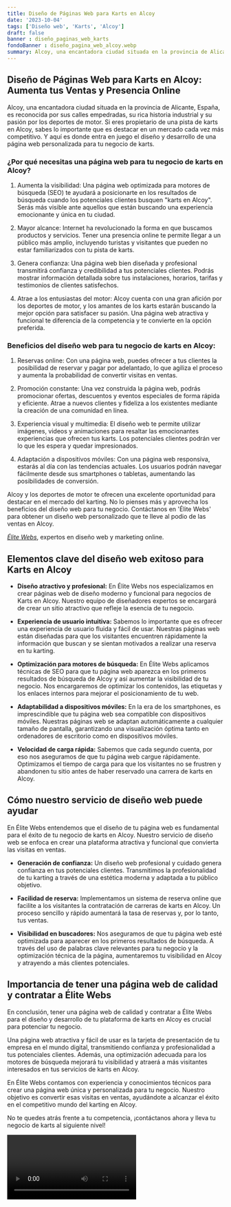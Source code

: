 ```yaml
---
title: Diseño de Páginas Web para Karts en Alcoy
date: '2023-10-04'
tags: ['Diseño web', 'Karts', 'Alcoy']
draft: false
banner : diseño_paginas_web_karts
fondoBanner : diseño_pagina_web_alcoy.webp
summary: Alcoy, una encantadora ciudad situada en la provincia de Alicante, España, es reconocida por sus calles empedradas, su rica historia industrial y su pasión por los deportes de motor. Si eres propietario de una pista de karts en Alcoy, sabes lo importante que es destacar en un mercado cada vez más competitivo. Y aquí es donde entra en juego el diseño y desarrollo de una página web personalizada para tu negocio de karts.
---
```


## Diseño de Páginas Web para Karts en Alcoy: Aumenta tus Ventas y Presencia Online

Alcoy, una encantadora ciudad situada en la provincia de Alicante, España, es reconocida por sus calles empedradas, su rica historia industrial y su pasión por los deportes de motor. Si eres propietario de una pista de karts en Alcoy, sabes lo importante que es destacar en un mercado cada vez más competitivo. Y aquí es donde entra en juego el diseño y desarrollo de una página web personalizada para tu negocio de karts.

### ¿Por qué necesitas una página web para tu negocio de karts en Alcoy?

1. Aumenta la visibilidad: Una página web optimizada para motores de búsqueda (SEO) te ayudará a posicionarte en los resultados de búsqueda cuando los potenciales clientes busquen "karts en Alcoy". Serás más visible ante aquellos que están buscando una experiencia emocionante y única en tu ciudad.

2. Mayor alcance: Internet ha revolucionado la forma en que buscamos productos y servicios. Tener una presencia online te permite llegar a un público más amplio, incluyendo turistas y visitantes que pueden no estar familiarizados con tu pista de karts.

3. Genera confianza: Una página web bien diseñada y profesional transmitirá confianza y credibilidad a tus potenciales clientes. Podrás mostrar información detallada sobre tus instalaciones, horarios, tarifas y testimonios de clientes satisfechos.

4. Atrae a los entusiastas del motor: Alcoy cuenta con una gran afición por los deportes de motor, y los amantes de los karts estarán buscando la mejor opción para satisfacer su pasión. Una página web atractiva y funcional te diferencia de la competencia y te convierte en la opción preferida.

### Beneficios del diseño web para tu negocio de karts en Alcoy:

1. Reservas online: Con una página web, puedes ofrecer a tus clientes la posibilidad de reservar y pagar por adelantado, lo que agiliza el proceso y aumenta la probabilidad de convertir visitas en ventas.

2. Promoción constante: Una vez construida la página web, podrás promocionar ofertas, descuentos y eventos especiales de forma rápida y eficiente. Atrae a nuevos clientes y fideliza a los existentes mediante la creación de una comunidad en línea.

3. Experiencia visual y multimedia: El diseño web te permite utilizar imágenes, videos y animaciones para resaltar las emocionantes experiencias que ofrecen tus karts. Los potenciales clientes podrán ver lo que les espera y quedar impresionados.

4. Adaptación a dispositivos móviles: Con una página web responsiva, estarás al día con las tendencias actuales. Los usuarios podrán navegar fácilmente desde sus smartphones o tabletas, aumentando las posibilidades de conversión.

Alcoy y los deportes de motor te ofrecen una excelente oportunidad para destacar en el mercado del karting. No lo pienses más y aprovecha los beneficios del diseño web para tu negocio. Contáctanos en 'Élite Webs' para obtener un diseño web personalizado que te lleve al podio de las ventas en Alcoy.

*[Élite Webs](https://www.elitewebs.es/)*, expertos en diseño web y marketing online.

<GifSeo />

<Cta />

## Elementos clave del diseño web exitoso para Karts en Alcoy

- **Diseño atractivo y profesional:** En Élite Webs nos especializamos en crear páginas web de diseño moderno y funcional para negocios de Karts en Alcoy. Nuestro equipo de diseñadores expertos se encargará de crear un sitio atractivo que refleje la esencia de tu negocio.

- **Experiencia de usuario intuitiva:** Sabemos lo importante que es ofrecer una experiencia de usuario fluida y fácil de usar. Nuestras páginas web están diseñadas para que los visitantes encuentren rápidamente la información que buscan y se sientan motivados a realizar una reserva en tu karting.

- **Optimización para motores de búsqueda:** En Élite Webs aplicamos técnicas de SEO para que tu página web aparezca en los primeros resultados de búsqueda de Alcoy y así aumentar la visibilidad de tu negocio. Nos encargaremos de optimizar los contenidos, las etiquetas y los enlaces internos para mejorar el posicionamiento de tu web.

- **Adaptabilidad a dispositivos móviles:** En la era de los smartphones, es imprescindible que tu página web sea compatible con dispositivos móviles. Nuestras páginas web se adaptan automáticamente a cualquier tamaño de pantalla, garantizando una visualización óptima tanto en ordenadores de escritorio como en dispositivos móviles.

- **Velocidad de carga rápida:** Sabemos que cada segundo cuenta, por eso nos aseguramos de que tu página web cargue rápidamente. Optimizamos el tiempo de carga para que los visitantes no se frustren y abandonen tu sitio antes de haber reservado una carrera de karts en Alcoy.

## Cómo nuestro servicio de diseño web puede ayudar

En Élite Webs entendemos que el diseño de tu página web es fundamental para el éxito de tu negocio de karts en Alcoy. Nuestro servicio de diseño web se enfoca en crear una plataforma atractiva y funcional que convierta las visitas en ventas.

- **Generación de confianza:** Un diseño web profesional y cuidado genera confianza en tus potenciales clientes. Transmitimos la profesionalidad de tu karting a través de una estética moderna y adaptada a tu público objetivo.

- **Facilidad de reserva:** Implementamos un sistema de reserva online que facilite a los visitantes la contratación de carreras de karts en Alcoy. Un proceso sencillo y rápido aumentará la tasa de reservas y, por lo tanto, tus ventas.

- **Visibilidad en buscadores:** Nos aseguramos de que tu página web esté optimizada para aparecer en los primeros resultados de búsqueda. A través del uso de palabras clave relevantes para tu negocio y la optimización técnica de la página, aumentaremos tu visibilidad en Alcoy y atrayendo a más clientes potenciales.

## Importancia de tener una página web de calidad y contratar a Élite Webs

En conclusión, tener una página web de calidad y contratar a Élite Webs para el diseño y desarrollo de tu plataforma de karts en Alcoy es crucial para potenciar tu negocio.

Una página web atractiva y fácil de usar es la tarjeta de presentación de tu empresa en el mundo digital, transmitiendo confianza y profesionalidad a tus potenciales clientes. Además, una optimización adecuada para los motores de búsqueda mejorará tu visibilidad y atraerá a más visitantes interesados en tus servicios de karts en Alcoy.

En Élite Webs contamos con experiencia y conocimientos técnicos para crear una página web única y personalizada para tu negocio. Nuestro objetivo es convertir esas visitas en ventas, ayudándote a alcanzar el éxito en el competitivo mundo del karting en Alcoy.

No te quedes atrás frente a tu competencia, ¡contáctanos ahora y lleva tu negocio de karts al siguiente nivel!

<Video />

<CtaBot job='Karts' city='Alcoy'/>

<Gmaps query='Alcoy+españa+maps' />